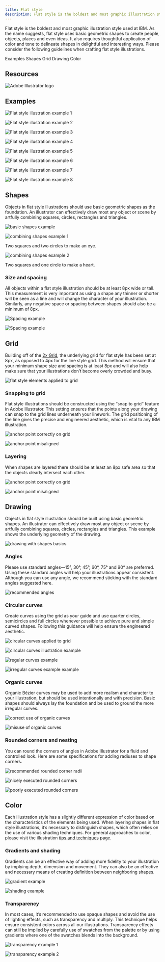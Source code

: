 ```yaml
---
title: Flat style
description: Flat style is the boldest and most graphic illustration style used at IBM. As the name suggests, flat style uses basic geometric shapes to create people, objects, places and even ideas. It also requires thoughtful application of color and tone to delineate shapes in delightful and interesting ways. Please consider the following guidelines when crafting flat style illustrations.
---
```


<PageDescription>

Flat style is the boldest and most graphic illustration style used at IBM. As the name suggests, flat style uses basic geometric shapes to create people, objects, places and even ideas. It also requires thoughtful application of color and tone to delineate shapes in delightful and interesting ways. Please consider the following guidelines when crafting flat style illustrations.

</PageDescription>

<AnchorLinks>
  <AnchorLink>Examples</AnchorLink>
  <AnchorLink>Shapes</AnchorLink>
  <AnchorLink>Grid</AnchorLink>
  <AnchorLink>Drawing</AnchorLink>
  <AnchorLink>Color</AnchorLink>
</AnchorLinks>

## Resources

<Row className="resource-card-group">
<Column colMd={4} colLg={4} noGutterSm>
    <ResourceCard
      subTitle="Flat style starter kit"
      aspectRatio="2:1"
      href="https://github.com/carbon-design-system/carbon/raw/master/packages/pictograms/master/pictogram-master.ai"
      actionIcon="download"
      disabled
      >

![Adobe Illustrator logo](../../images/illustrator.png)

  </ResourceCard>
</Column>
</Row>

## Examples

![Flat style illustration example 1](./images//flat-1.svg)

<Row className="mock-gallery">

<Column colMd={4} colLg={4}>

![Flat style illustration example 2](./images//flat-2.png)

</Column>

<Column colMd={4} colLg={4}>

![Flat style illustration example 3](./images//flat-3.png)

</Column>

<Column colMd={4} colLg={4}>

![Flat style illustration example 4](./images//flat-4.png)

</Column>

</Row>

![Flat style illustration example 5](./images//flat-5.png)

<Row className="mock-gallery">

<Column colMd={4} colLg={4}>

![Flat style illustration example 6](./images//flat-6.svg)

</Column>

<Column colMd={4} colLg={4}>

![Flat style illustration example 7](./images//flat-7.svg)

</Column>

<Column colMd={4} colLg={4}>

![Flat style illustration example 8](./images//flat-8.png)

</Column>

</Row>

## Shapes

Objects in flat style illustrations should use basic geometric shapes as the foundation. An illustrator can effectively draw most any object or scene by artfully combining squares, circles, rectangles and triangles.

![basic shapes example](./images//shapes-1.svg)

<Row className="mock-gallery">

<Column colMd={4} colLg={4}>

![combining shapes example 1](./images//shapes-2.svg)

<Caption>Two squares and two circles to make an eye.</Caption>
</Column>

<Column colMd={4} colLg={4}>

![combining shapes example 2](./images//shapes-3.svg)

<Caption>Two squares and one circle to make a heart.</Caption>
</Column>

</Row>


### Size and spacing

All objects within a flat style illustration should be at least 8px wide or tall. This measurement is very important as using a shape any thinner or shorter will be seen as a line and will change the character of your illustration. Similarly, any negative space or spacing between shapes should also be a minimum of 8px.

<Row className="mock-gallery">

<Column colMd={4} colLg={4}>

![Spacing example](./images//spacing-1.svg)

</Column>

<Column colMd={4} colLg={4}>

![Spacing example](./images//spacing-2.svg)

</Column>

</Row>

## Grid

Building off of the [2x Grid](https://www.ibm.com/design/language/2x-grid), the underlying grid for flat style has been set at 8px, as opposed to 4px for the line style grid. This method will ensure that your minimum shape size and spacing is at least 8px and will also help make sure that your illustrations don’t become overly crowded and busy.

![flat style elements applied to grid](./images//grid.png)

### Snapping to grid

Flat style illustrations should be constructed using the “snap to grid” feature in Adobe Illustrator. This setting ensures that the points along your drawing can snap to the grid lines underneath your linework. The grid positioning of the line gives the precise and engineered aesthetic, which is vital to any IBM illustration.

<DoDontRow>
<DoDont caption="Do make sure the anchor point lands clearly on intersecting grid lines.">

![anchor point correctly on grid](./images//snapping-do.svg)

</DoDont>
<DoDont type="dont" caption="Don’t forget to use “snap to grid,” or it may result in misaligned anchor points.">

![anchor point misaligned](./images//snapping-dont.svg)

</DoDont>
</DoDontRow>

### Layering

When shapes are layered there should be at least an 8px safe area so that the objects clearly intersect each other.

<DoDontRow>
<DoDont caption="Do use clearly arranged shapes with at least 8px of separation.">

![anchor point correctly on grid](./images//layering-do.png)

</DoDont>
<DoDont type="dont" caption="Don’t use haphazardly placed shapes with less than 8px of separation.">

![anchor point misaligned](./images//layering-dont.png)

</DoDont>
</DoDontRow>

## Drawing

Objects in flat style illustration should be built using basic geometric shapes. An illustrator can effectively draw most any object or scene by artfully combining squares, circles, rectangles and triangles. This example shows the underlying geometry of the drawing.

![drawing with shapes basics](./images//drawing.png)

### Angles

Please use standard angles—15°, 30°, 45°, 60°, 75° and 90° are preferred. Using these standard angles will help your illustrations appear consistent. Although you can use any angle, we recommend sticking with the standard angles suggested here.

![recommended angles](./images//angles.svg)

### Circular curves

Create curves using the grid as your guide and use quarter circles, semicircles and full circles whenever possible to achieve pure and simple curved shapes. Following this guidance will help ensure the engineered aesthetic.

<Row className="mock-gallery">

<Column colMd={4} colLg={6}>

![circular curves applied to grid](./images//curves-1.svg)

</Column>

<Column colMd={4} colLg={6}>

![circular curves illustration example](./images//curves-2.svg)

</Column>

</Row>

<DoDontRow>
<DoDont caption="Do use clear and regular curves when possible.">

![regular curves example](./images//curves-do.svg)

</DoDont>
<DoDont type="dont" caption="Don't use irregular curves if they can be avoided.">

![irregular curves example example](./images//curves-dont.svg)

</DoDont>
</DoDontRow>

### Organic curves

Organic Bézier curves may be used to add more realism and character to your illustration, but should be used intentionally and with precision. Basic shapes should always lay the foundation and be used to ground the more irregular curves.

<Row className="mock-gallery">

<Column colMd={4} colLg={6}>

![correct use of organic curves](./images//organic-curves-1.svg)

</Column>

<Column colMd={4} colLg={6}>

![misuse of organic curves](./images//organic-curves-2.svg)

</Column>

</Row>

### Rounded corners and nesting

You can round the corners of angles in Adobe Illustrator for a fluid and controlled look. Here are some specifications for adding radiuses to shape corners.

![recommended rounded corner radii](./images//rounded.svg)

<DoDontRow>
<DoDont caption="Nested lines that curve should remain equally spaced with increasing radius.">

![nicely executed rounded corners](./images//rounded-do.svg)

</DoDont>
<DoDont type="dont" caption="Avoid the use of different corner radiuses in a nested design.">

![poorly executed rounded corners](./images//rounded-dont.svg)

</DoDont>
</DoDontRow>

## Color

Each illustration style has a slightly different expression of color based on the characteristics of the elements being used. When layering shapes in flat style illustrations, it’s necessary to distinguish shapes, which often relies on the use of various shading techniques. For general approaches to color, please visit the illustration [tips and techniques](https://www.ibm.com/design/language/illustration/tips-and-techniques) page.

### Gradients and shading

Gradients can be an effective way of adding more fidelity to your illustration by implying depth, dimension and movement. They can also be an effective and necessary means of creating definition between neighboring shapes.

<Row className="mock-gallery">
<Column colMd={4} colLg={4}>

![gradient example](./images//gradient-1.png)

</Column>
<Column colMd={4} colLg={4}>

![shading example](./images//flat-2.png)

</Column>
</Row>

### Transparency

In most cases, it’s recommended to use opaque shapes and avoid the use of lighting effects, such as transparency and multiply. This technique helps ensure consistent colors across all our illustrations. Transparency effects can still be implied by carefully use of swatches from the palette or by using gradients where one of the swatches blends into the background.

<Row className="mock-gallery">
<Column colMd={4} colLg={4}>

![transparency example 1](./images//transparency-1.png)

</Column>
<Column colMd={4} colLg={4}>

![transparency example 2](./images//flat-6.svg)

</Column>
</Row>